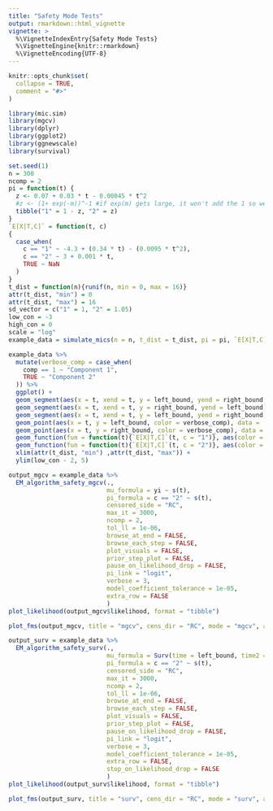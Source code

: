 ```yaml
---
title: "Safety Mode Tests"
output: rmarkdown::html_vignette
vignette: >
  %\VignetteIndexEntry{Safety Mode Tests}
  %\VignetteEngine{knitr::rmarkdown}
  %\VignetteEncoding{UTF-8}
---
```


```r
knitr::opts_chunk$set(
  collapse = TRUE,
  comment = "#>"
)
```

```r
library(mic.sim)
library(mgcv)
library(dplyr)
library(ggplot2)
library(ggnewscale)
library(survival)
```

```r
set.seed(1)
n = 300
ncomp = 2
pi = function(t) {
  z <- 0.07 + 0.03 * t - 0.00045 * t^2
  #z <- (1+ exp(-m))^-1 #if exp(m) gets large, it won't add the 1 so we write like this
  tibble("1" = 1 - z, "2" = z)
}
`E[X|T,C]` = function(t, c)
{
  case_when(
    c == "1" ~ -4.3 + (0.34 * t) - (0.0095 * t^2),
    c == "2" ~ 3 + 0.001 * t,
    TRUE ~ NaN
  )
}
t_dist = function(n){runif(n, min = 0, max = 16)}
attr(t_dist, "min") = 0
attr(t_dist, "max") = 16
sd_vector = c("1" = 1, "2" = 1.05)
low_con = -3
high_con = 0
scale = "log"
example_data = simulate_mics(n = n, t_dist = t_dist, pi = pi, `E[X|T,C]` = `E[X|T,C]`, sd_vector = sd_vector, covariate_list = NULL, covariate_effect_vector = c(0), low_con = low_con, high_con = high_con, scale = "log") %>% suppressMessages()

example_data %>% 
  mutate(verbose_comp = case_when(
    comp == 1 ~ "Component 1",
    TRUE ~ "Component 2"
  )) %>% 
  ggplot() +
  geom_segment(aes(x = t, xend = t, y = left_bound, yend = right_bound, color = verbose_comp), data = (. %>% filter(left_bound != -Inf & right_bound != Inf)), alpha = 0.3) +
  geom_segment(aes(x = t, xend = t, y = right_bound, yend = left_bound, color = verbose_comp), data = (. %>% filter(left_bound == -Inf) %>% mutate(left_bound = low_con - 2)), arrow = arrow(length = unit(0.03, "npc")), alpha = 0.3) +
  geom_segment(aes(x = t, xend = t, y = left_bound, yend = right_bound, color = verbose_comp), data = (. %>% filter(right_bound == Inf) %>% mutate(right_bound = 5)), arrow = arrow(length = unit(0.03, "npc")), alpha = 0.3) +
  geom_point(aes(x = t, y = left_bound, color = verbose_comp), data = . %>% filter(left_bound != -Inf), alpha = 0.3) +
  geom_point(aes(x = t, y = right_bound, color = verbose_comp), data = . %>% filter(right_bound != Inf), alpha = 0.3) +
  geom_function(fun = function(t){`E[X|T,C]`(t, c = "1")}, aes(color = "Component 1 Mean")) +
  geom_function(fun = function(t){`E[X|T,C]`(t, c = "2")}, aes(color = "Component 2 Mean")) +
  xlim(attr(t_dist, "min") ,attr(t_dist, "max")) +
  ylim(low_con - 2, 5)
```

```r
output_mgcv = example_data %>% 
  EM_algorithm_safety_mgcv(., 
                           mu_formula = yi ~ s(t), 
                           pi_formula = c == "2" ~ s(t),
                           censored_side = "RC",
                           max_it = 3000,
                           ncomp = 2,
                           tol_ll = 1e-06,
                           browse_at_end = FALSE,
                           browse_each_step = FALSE,
                           plot_visuals = FALSE,
                           prior_step_plot = FALSE,
                           pause_on_likelihood_drop = FALSE,
                           pi_link = "logit",
                           verbose = 3,
                           model_coefficient_tolerance = 1e-05,
                           extra_row = FALSE
                           )
plot_likelihood(output_mgcv$likelihood, format = "tibble")
```
```r
plot_fms(output_mgcv, title = "mgcv", cens_dir = "RC", mode = "mgcv", add_log_reg = FALSE, s_breakpoint = NULL, r_breakpoint = NULL)
```



```r
output_surv = example_data %>% 
  EM_algorithm_safety_surv(., 
                           mu_formula = Surv(time = left_bound, time2 = right_bound, type = "interval2") ~ pspline(t, df = 0, caic = TRUE), 
                           pi_formula = c == "2" ~ s(t),
                           censored_side = "RC",
                           max_it = 3000,
                           ncomp = 2,
                           tol_ll = 1e-06,
                           browse_at_end = FALSE,
                           browse_each_step = FALSE,
                           plot_visuals = FALSE,
                           prior_step_plot = FALSE,
                           pause_on_likelihood_drop = FALSE,
                           pi_link = "logit",
                           verbose = 3,
                           model_coefficient_tolerance = 1e-05,
                           extra_row = FALSE,
                           stop_on_likelihood_drop = FALSE
                           )
plot_likelihood(output_surv$likelihood, format = "tibble")
```
```r
plot_fms(output_surv, title = "surv", cens_dir = "RC", mode = "surv", add_log_reg = FALSE, s_breakpoint = NULL, r_breakpoint = NULL)
```

